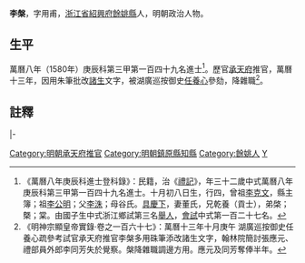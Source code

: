 {{明清人物信息框
| 姓名 = 李槃
| 原名 =
| 圖片名稱= 
| 圖片大小 =
| 圖片說明 = 
| 最高職務 = 湖廣承天府推官
| 國家 = 大明 
| 爵位 =
| 籍貫 = [[浙江省|浙江省]][[紹興府|紹興府]][[餘姚縣|餘姚縣]]
| 族裔 = 
| 旗籍 = 
| 字號 = 字用甫
| 諡號 =
| 出生日期 = 嘉靖二十八年十月初八日（1549年）
| 出生地點 =
| 逝世日期 = 卒年不詳
| 逝世地點 =
| 墓葬 =
| 配偶 = 董氏
| 親屬 = 六世祖 [[李貴昌|李貴昌]]<br>子 [[李安世|李安世]]
| 出身 =
* 萬曆八年庚辰科同進士出身
| 經歷 =
| 著作 =  
*《學正堂集》
}}
'''李槃'''{{BD|1549年||？年||L}}，字用甫，[[浙江省|浙江省]][[紹興府|紹興府]][[餘姚縣|餘姚縣]]人，明朝政治人物。

==生平==
萬曆八年（1580年）庚辰科第三甲第一百四十九名進士<ref>《萬曆八年庚辰科進士登科錄》：民籍，治《[[禮記|禮記]]》，年三十二歲中式萬曆八年庚辰科第三甲第一百四十九名進士。十月初八日生，行四，曾祖[[李克文|李克文]]，縣主簿；祖[[李公明|李公明]]；父[[李洙|李洙]]；母谷氏。[[具慶下|具慶下]]，妻董氏，兄乾養（貢士），弟棨；槩；棠。由國子生中式浙江鄉試第三名[[舉人|舉人]]，[[會試|會試]]中式第一百二十七名。</ref>。歷官[[承天府_(湖北)|承天府]]推官，萬曆十三年，因用朱筆批改[[諸生|諸生]]文字，被湖廣巡按御史[[任養心|任養心]]參劾，降雜職<ref>《明神宗顯皇帝實錄·卷之一百六十七》：萬曆十三年十月庚午 湖廣巡按御史任養心疏參考試官承天府推官李槃多用硃筆添改諸生文字，翰林院簡討張應元、禮部員外郎李同芳失於覺察。槃降雜職調邊方用。應元及同芳奪俸半年。</ref>。

==註釋==
{{reflist}}
{{明朝人物小作品}}

{{start box}}
{{s-off}}
{{s-before|[[孫代|孫代]]}}
{{s-title|明朝承天府推官|1583年－1586年}}
{{s-after|[[鄧美政|鄧美政]]}}
|-
{{s-before|[[任萬化|任萬化]]}}
{{s-title|明朝鎮原縣知縣|1591年}}
{{s-after|[[馮韶|馮韶]]}}
{{end box}}

{{萬曆八年庚辰科殿试金榜}}
{{DEFAULTSORT:Li李}}
[[Category:明朝承天府推官|Category:明朝承天府推官]]
[[Category:明朝鎮原縣知縣|Category:明朝鎮原縣知縣]]
[[Category:餘姚人|Category:餘姚人]]
[[Category:李姓|Y]]